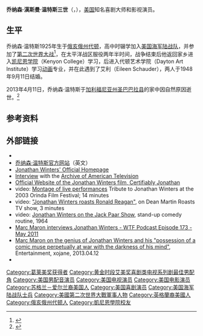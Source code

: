 {{lead section|time=2013-04-17T09:37:32+00:00}}
{{refimprove|time=2013-04-17T09:37:32+00:00}}
{{Infobox comedian
|name          = 乔纳森·温特斯
|image = Jonathan Winters - publicity.jpg 
|caption= 乔纳森·温特斯（1960年代）
|birth_name=Jonathan Harshman Winters III
|birth_date={{birth date|1925|11|11}}
|birth_place= [[美国|美国]][[俄亥俄州|俄亥俄州]][[代顿_(俄亥俄州)|代顿]]
|death_date    = {{Death date and age|2013|04|11|1925|11|11}}
|death_place   = 美国[[加利福尼亚州|加利福尼亚州]]{{link-en|蒙特斯托|Montecito, California}}
|nationality={{USA}}
|genre=
|subject=
|medium=
|influences=
|influenced= [[乔治·卡林|乔治·卡林]]、[[比尔·寇司比|比尔·寇司比]]、[[罗宾·威廉斯|罗宾·威廉斯]]、[[大卫·莱特曼|大卫·莱特曼]]、[[康纳·欧布莱恩|康纳·欧布莱恩]]、[[金·凯瑞|金·凯瑞]]等
|occupation= [[演员|演员]]、[[喜剧演员|喜剧演员]]、[[艺术家|艺术家]]、[[作家|作家]]、[[配音演员|配音演员]]
|active=1953年－2013年
|notable_work= 《疯狂世界》（''It's a Mad, Mad, Mad, Mad World''，1963年）
|spouse= Eileen Schauder（1948年－2009年逝世）
|emmyawards = [[黄金时段艾美奖|黄金时段艾美奖]]最佳喜剧类男配角（''Davis Rules''，1991年）
|grammyawards = [[格莱美奖|格莱美奖]]最佳儿童专辑奖（《小王子》，1976年）<br>[[格莱美奖|格莱美奖]]最佳诵读喜剧专辑奖（''Crank(y) Calls''，1996年）
}}

'''乔纳森·漢斯曼·温特斯三世'''（{{lang-en|'''Jonathan Harshman Winters III'''}}，{{bd|1925年|11月11日|2013年|4月11日|catIdx=Winters}}），[[美国|美国]]知名喜剧大师和影视演员。

== 生平 ==
乔纳森·温特斯1925年生于[[俄亥俄州|俄亥俄州]][[代顿_(俄亥俄州)|代顿]]，高中时辍学加入[[美国海军陆战队|美国海军陆战队]]，并参加了[[第二次世界大战|第二次世界大战]]<ref>{{cite news |author=STEPHEN M. SILVERMAN |url=http://www.people.com/people/article/0,,20690908,00.html |title=Jonathan Winters Dies at 87 |work=[[人物_(杂志)|人物]] |date=2013-04-12 |accessdate=2013-04-17 |archive-date=2013-04-15 |archive-url=https://web.archive.org/web/20130415174836/http://www.people.com/people/article/0,,20690908,00.html |dead-url=no }}</ref>，在太平洋战区服役两年半时间，战争结束后他返回家乡进入[[凯尼恩学院|凯尼恩学院]]（Kenyon College）学习，后进入代顿艺术学院（Dayton Art Institute）学习[[动画|动画]]专业，并在此遇到了艾利（Eileen Schauder），两人于1948年9月11日结婚。

2013年4月11日，乔纳森·温特斯于[[加利福尼亚州|加利福尼亚州]][[圣巴巴拉县_(加利福尼亚州)|圣巴巴拉县]]{{link-en|蒙特斯托|Montecito, California}}的家中因自然原因逝世。<ref>{{cite news |author= |url=http://news.xinhuanet.com/world/2013-04/13/c_115376674.htm |title=美国喜剧大师乔纳森·温特斯去世 |work=[[新华网|新华网]] |date=2013-04-13 |accessdate=2013-04-17 |archive-date=2013-04-16 |archive-url=https://web.archive.org/web/20130416060724/http://news.xinhuanet.com/world/2013-04/13/c_115376674.htm |dead-url=no }}</ref>

== 参考资料 ==
{{reflist}}

== 外部链接 ==
{{commons category|Jonathan Winters}}
*{{IMDb name|0005565}}
* [http://www.jonathanwinters.com 乔纳森·温特斯官方网站]{{Wayback|url=http://www.jonathanwinters.com/ |date=20200307073912 }}（英文）
* [http://www.jonathanwinters.com Jonathan Winters' Official Homepage]{{Wayback|url=http://www.jonathanwinters.com/ |date=20200307073912 }}
* [http://www.emmytvlegends.org/interviews/people/jonathan-winters Interview]{{Wayback|url=http://www.emmytvlegends.org/interviews/people/jonathan-winters |date=20130422051459 }} with the [[Archive_of_American_Television|Archive of American Television]]
* [http://www.certifiablyjonathan.com Official Website of the Jonathan Winters film, Certifiably Jonathan]{{Wayback|url=http://www.certifiablyjonathan.com/ |date=20160512113556 }}
* video: [http://www.youtube.com/watch?v=For2X31-x-M Montage of live performances]{{Wayback|url=http://www.youtube.com/watch?v=For2X31-x-M |date=20130425025849 }} Tribute to Jonathan Winters at the 2003 Orinda Film Festival; 14 minutes
* video: [http://www.youtube.com/watch?v=bDDXjZ2wLxw&feature=email&email=comment_received  "Jonathan Winters roasts Ronald Reagan"]{{Wayback|url=http://www.youtube.com/watch?v=bDDXjZ2wLxw&feature=email&email=comment_received |date=20160930131426 }}, on Dean Martin Roasts TV show, 3 minutes
* video: [http://www.youtube.com/watch?v=sUO6-Byrel0 Jonathan Winters on the Jack Paar Show]{{Wayback|url=http://www.youtube.com/watch?v=sUO6-Byrel0 |date=20130420090154 }}, stand-up comedy routine, 1964
* [http://www.wtfpod.com Marc Maron interviews Jonathan Winters - WTF Podcast Episode 173 - May 2011]{{Wayback|url=http://www.wtfpod.com/ |date=20200925111825 }}
* [https://web.archive.org/web/20130414231943/http://www.xojane.com/entertainment/jonathan-winters-biography Marc Maron on the genius of Jonathan Winters and his "possession of a comic muse perpetually at war with the darkness of his mind"], Entertainment, xojane, 2013.04.12 
* {{Find a Grave|108374434}}
{{黄金时段艾美奖最佳喜剧类电视系列剧男配角}}
{{Authority control}}
{{DEFAULTSORT:Winters, Jonathan}}
[[Category:葛莱美奖获得者|Category:葛莱美奖获得者]]
[[Category:黄金时段艾美奖喜剧类电视系列剧最佳男配角|Category:黄金时段艾美奖喜剧类电视系列剧最佳男配角]]
[[Category:美国男配音演员|Category:美国男配音演员]]
[[Category:美国电视演员|Category:美国电视演员]]
[[Category:美国电影演员|Category:美国电影演员]]
[[Category:苏格兰－爱尔兰裔美国人|Category:苏格兰－爱尔兰裔美国人]]
[[Category:美国喜剧演员|Category:美国喜剧演员]]
[[Category:美国海军陆战队士兵|Category:美国海军陆战队士兵]]
[[Category:美國第二次世界大戰軍事人物|Category:美國第二次世界大戰軍事人物]]
[[Category:英格蘭裔美國人|Category:英格蘭裔美國人]]
[[Category:俄亥俄州代顿人|Category:俄亥俄州代顿人]]
[[Category:凱尼恩學院校友|Category:凱尼恩學院校友]]